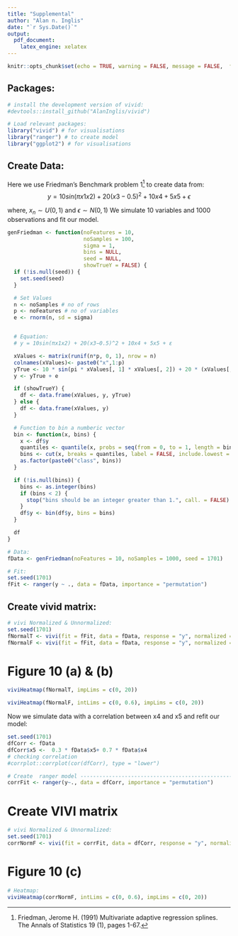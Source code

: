 ```yaml
---
title: "Supplemental"
author: "Alan n. Inglis"
date: "`r Sys.Date()`"
output:
  pdf_document:
    latex_engine: xelatex
---
```


  
```r
knitr::opts_chunk$set(echo = TRUE, warning = FALSE, message = FALSE,  fig.width = 10, fig.height = 10, fig.align = "center", fig.path = "hstatFigs/", fig.show = 'hold')
```

## Packages:

```r
# install the development version of vivid:
#devtools::install_github("AlanInglis/vivid")

# Load relevant packages:
library("vivid") # for visualisations
library("ranger") # to create model
library("ggplot2") # for visualisations
```


## Create Data:

Here we use Friedman's Benchmark problem 1^[Friedman, Jerome H. (1991) Multivariate adaptive regression splines. The Annals of Statistics 19 (1), pages 1-67.] to create data from:
<center>
$$y = 10 sin(\pi x1 x2) + 20 (x3 - 0.5)^2 + 10 x4 + 5 x5 + \epsilon$$
</center>

where, $x_n \sim  U(0, 1)$ and $\epsilon \sim N(0, 1)$
We simulate 10 variables and 1000 observations and fit our model. 

```r
genFriedman <- function(noFeatures = 10,
                        noSamples = 100,
                        sigma = 1,
                        bins = NULL,
                        seed = NULL,
                        showTrueY = FALSE) {
  if (!is.null(seed)) {
    set.seed(seed)
  }

  # Set Values
  n <- noSamples # no of rows
  p <- noFeatures # no of variables
  e <- rnorm(n, sd = sigma)


  # Equation:
  # y = 10sin(πx1x2) + 20(x3−0.5)^2 + 10x4 + 5x5 + ε

  xValues <- matrix(runif(n*p, 0, 1), nrow = n)
  colnames(xValues)<- paste0("x",1:p)
  yTrue <- 10 * sin(pi * xValues[, 1] * xValues[, 2]) + 20 * (xValues[, 3] - 0.5)^2 + 10 * xValues[, 4] + 5 * xValues[, 5]
  y <- yTrue + e

  if (showTrueY) {
    df <- data.frame(xValues, y, yTrue)
  } else {
    df <- data.frame(xValues, y)
  }

  # Function to bin a numberic vector
  bin <- function(x, bins) {
    x <- df$y
    quantiles <- quantile(x, probs = seq(from = 0, to = 1, length = bins + 1))
    bins <- cut(x, breaks = quantiles, label = FALSE, include.lowest = TRUE)
    as.factor(paste0("class", bins))
  }

  if (!is.null(bins)) {
    bins <- as.integer(bins)
    if (bins < 2) {
      stop("bins should be an integer greater than 1.", call. = FALSE)
    }
    df$y <- bin(df$y, bins = bins)
  }

  df
}

# Data:
fData <- genFriedman(noFeatures = 10, noSamples = 1000, seed = 1701)

# Fit:
set.seed(1701)
fFit <- ranger(y ~ ., data = fData, importance = "permutation")

```


## Create vivid matrix:
```r
# vivi Normalized & Unnormalized:
set.seed(1701)
fNormalT <- vivi(fit = fFit, data = fData, response = "y", normalized = TRUE)
fNormalF <- vivi(fit = fFit, data = fData, response = "y", normalized = FALSE)
```


# Figure 10 (a) & (b)
```r
viviHeatmap(fNormalT, impLims = c(0, 20))
```

```r
viviHeatmap(fNormalF, intLims = c(0, 0.6), impLims = c(0, 20))
```

Now we simulate data with a correlation between x4 and x5 and refit our model:

```r
set.seed(1701)
dfCorr <- fData
dfCorr$x5 <-  0.3 * fData$x5+ 0.7 * fData$x4
# checking correlation
#corrplot::corrplot(cor(dfCorr), type = "lower")

# Create  ranger model ------------------------------------------------
corrFit <- ranger(y~., data = dfCorr, importance = "permutation")
```

# Create VIVI matrix
```r
# vivi Normalized & Unnormalized:
set.seed(1701)
corrNormF <- vivi(fit = corrFit, data = dfCorr, response = "y", normalize = FALSE)
```


# Figure 10 (c)
```r
# Heatmap:
viviHeatmap(corrNormF, intLims = c(0, 0.6), impLims = c(0, 20))
```





